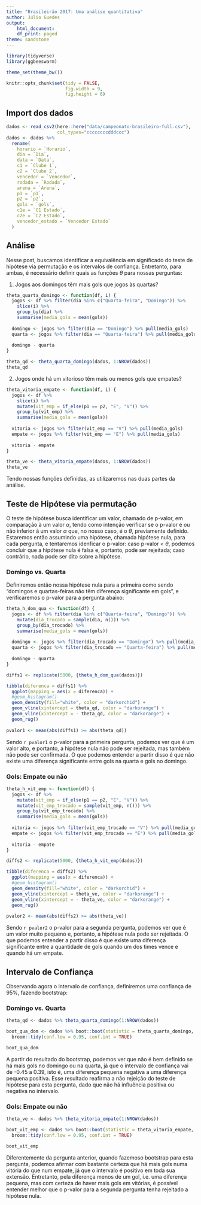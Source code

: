 ```yaml
---
title: "Brasileirão 2017: Uma análise quantitativa"
author: Júlio Guedes
output:
    html_document:
    df_print: paged
theme: sandstone
---
```


```r
library(tidyverse)
library(ggbeeswarm)

theme_set(theme_bw())

knitr::opts_chunk$set(tidy = FALSE,
                      fig.width = 9,
                      fig.height = 6)
```

## Import dos dados

```r
dados <- read_csv2(here::here("data/campeonato-brasileiro-full.csv"),
                   col_types="ccccccccdddccc")
dados <- dados %>% 
  rename(
    horario = `Horario`,
    dia = `Dia`,
    data = `Data`,
    c1 = `Clube 1`,
    c2 = `Clube 2`,
    vencedor = `Vencedor`,
    rodada = `Rodada`,
    arena = `Arena`,
    p1 = `p1`,
    p2 = `p2`,
    gols = `gols`,
    c1e = `C1 Estado`,
    c2e = `C2 Estado`,
    vencedor_estado = `Vencedor Estado`
  )

```

## Análise

Nesse post, buscamos identificar a equivalência em significado do teste de hipótese via permutação e os intervalos de confiança. Entretanto, para ambas, é necessário definir quais as funções $\theta$ para nossas perguntas:

1. Jogos aos domingos têm mais gols que jogos às quartas?

```r
theta_quarta_domingo <- function(df, i) {
  jogos <- df %>% filter(dia %in% c("Quarta-feira", "Domingo")) %>% 
    slice(i) %>% 
    group_by(dia) %>% 
    summarise(media_gols = mean(gols))
  
  domingo <- jogos %>% filter(dia == "Domingo") %>% pull(media_gols)
  quarta <- jogos %>% filter(dia == "Quarta-feira") %>% pull(media_gols)
  
  domingo - quarta
}

theta_qd <- theta_quarta_domingo(dados, 1:NROW(dados))
theta_qd
```

2. Jogos onde há um vitorioso têm mais ou menos gols que empates? 

```r
theta_vitoria_empate <- function(df, i) {
  jogos <- df %>%
    slice(i) %>% 
    mutate(vit_emp = if_else(p1 == p2, "E", "V")) %>% 
    group_by(vit_emp) %>% 
    summarise(media_gols = mean(gols))
  
  vitoria <- jogos %>% filter(vit_emp == "V") %>% pull(media_gols)
  empate <- jogos %>% filter(vit_emp == "E") %>% pull(media_gols)
  
  vitoria - empate
}

theta_ve <- theta_vitoria_empate(dados, 1:NROW(dados))
theta_ve
```

Tendo nossas funções definidas, as utilizaremos nas duas partes da análise.

## Teste de Hipótese via permutação

O teste de hipótese busca identificar um valor, chamado de p-valor, em comparação à um valor $\alpha$, tendo como intenção verificar se o p-valor é ou não inferior à um valor $\alpha$ que, no nosso caso, é o $\theta$, previamente definido. Estaremos então assumindo uma hipótese, chamada hipótese nula, para cada pergunta, e tentaremos idenficar o p-valor: caso p-valor < $\theta$, podemos concluir que a hipótese nula é falsa e, portanto, pode ser rejeitada; caso contrário, nada pode ser dito sobre a hipótese.

### Domingo vs. Quarta

Definiremos então nossa hipótese nula para a primeira como sendo "domingos e quartas-feiras não têm diferença significante em gols", e verificaremos o p-valor para a pergunta abaixo:

```r
theta_h_dom_qua <- function(df) {
  jogos <- df %>% filter(dia %in% c("Quarta-feira", "Domingo")) %>% 
    mutate(dia_trocado = sample(dia, n())) %>%
    group_by(dia_trocado) %>%
    summarise(media_gols = mean(gols))
  
  domingo <- jogos %>% filter(dia_trocado == "Domingo") %>% pull(media_gols)
  quarta <- jogos %>% filter(dia_trocado == "Quarta-feira") %>% pull(media_gols)
  
  domingo - quarta
}

diffs1 <- replicate(5000, {theta_h_dom_qua(dados)})

tibble(diferenca = diffs1) %>%
  ggplot(mapping = aes(x = diferenca)) +
  #geom_histogram()
  geom_density(fill="white", color = "darkorchid") +
  geom_vline(xintercept = theta_qd, color = "darkorange") + 
  geom_vline(xintercept = - theta_qd, color = "darkorange") +
  geom_rug()
  
pvalor1 <- mean(abs(diffs1) >= abs(theta_qd))
```

Sendo `r pvalor1` o p-valor para a primeira pergunta, podemos ver que é um valor alto, e portanto, a hipótese nula não pode ser rejeitada, mas também não pode ser confirmada. O que podemos entender a partir disso é que não existe uma diferença significante entre gols na quarta e gols no domingo.

### Gols: Empate ou não

```r
theta_h_vit_emp <- function(df) {
  jogos <- df %>%
    mutate(vit_emp = if_else(p1 == p2, "E", "V")) %>% 
    mutate(vit_emp_trocado = sample(vit_emp, n())) %>% 
    group_by(vit_emp_trocado) %>% 
    summarise(media_gols = mean(gols))
  
  vitoria <- jogos %>% filter(vit_emp_trocado == "V") %>% pull(media_gols)
  empate <- jogos %>% filter(vit_emp_trocado == "E") %>% pull(media_gols)
  
  vitoria - empate
}

diffs2 <- replicate(5000, {theta_h_vit_emp(dados)})

tibble(diferenca = diffs2) %>%
  ggplot(mapping = aes(x = diferenca)) +
  #geom_histogram()
  geom_density(fill="white", color = "darkorchid") +
  geom_vline(xintercept = theta_ve, color = "darkorange") + 
  geom_vline(xintercept = - theta_ve, color = "darkorange") +
  geom_rug()
  
pvalor2 <- mean(abs(diffs2) >= abs(theta_ve))
```

Sendo `r pvalor2` o p-valor para a segunda pergunta, podemos ver que é um valor muito pequeno e, portanto, a hipótese nula pode ser rejeitada. O que podemos entender a partir disso é que existe uma diferença significante entre a quantidade de gols quando um dos times vence e quando há um empate.

## Intervalo de Confiança

Observando agora o intervalo de confiança, definiremos uma confiança de 95%, fazendo bootstrap:

### Domingo vs. Quarta

```r
theta_qd <- dados %>% theta_quarta_domingo(1:NROW(dados))

boot_qua_dom <- dados %>% boot::boot(statistic = theta_quarta_domingo, R = 4000) %>% 
  broom::tidy(conf.low = 0.95, conf.int = TRUE)

boot_qua_dom
```

A partir do resultado do bootstrap, podemos ver que não é bem definido se há mais gols no domingo ou na quarta, já que o intervalo de confiança vai de -0.45 a 0.39, isto é, uma diferença pequena negativa a uma diferença pequena positiva. Esse resultado reafirma a não rejeição do teste de hipótese para esta pergunta, dado que não há influência positiva ou negativa no intervalo.

### Gols: Empate ou não

```r
theta_ve <- dados %>% theta_vitoria_empate(1:NROW(dados))

boot_vit_emp <- dados %>% boot::boot(statistic = theta_vitoria_empate, R = 4000) %>% 
  broom::tidy(conf.low = 0.95, conf.int = TRUE)

boot_vit_emp
```

Diferentemente da pergunta anterior, quando fazemoso bootstrap para esta pergunta, podemos afirmar com bastante certeza que há mais gols numa vitória do que num empate, já que o intervalo é positivo em toda sua extensão. Entretanto, pela diferença menos de um gol, i.e. uma diferença pequena, mas com certeza de haver mais gols em vitórias, é possível entender melhor que o p-valor para a segunda pergunta tenha rejeitado a hipótese nula.












